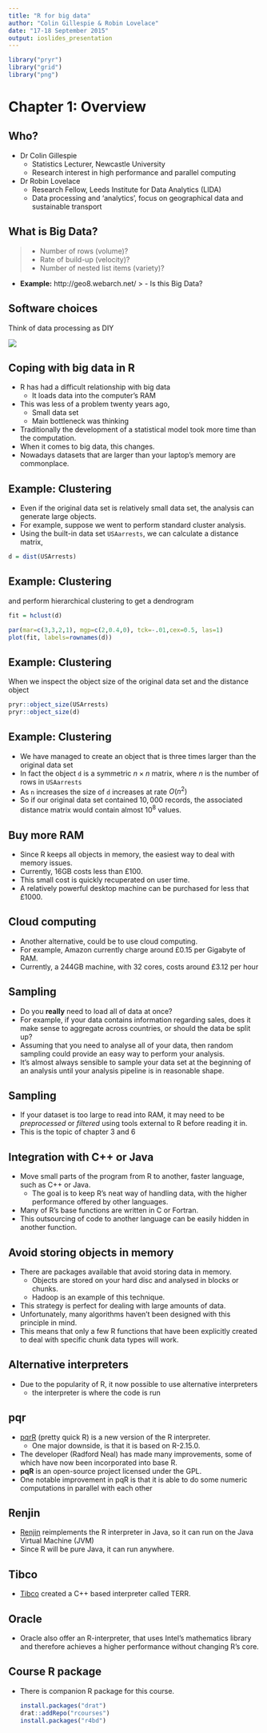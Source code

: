 ```yaml
---
title: "R for big data"
author: "Colin Gillespie & Robin Lovelace"
date: "17-18 September 2015"
output: ioslides_presentation
---
```



```r
library("pryr")
library("grid")
library("png")
```

# Chapter 1: Overview

## Who?

  * Dr Colin Gillespie
    * Statistics Lecturer, Newcastle University
    * Research interest in high performance and parallel computing
  * Dr Robin Lovelace
    * Research Fellow, Leeds Institute for Data Analytics (LIDA)
    * Data processing and 'analytics', focus on geographical data and sustainable transport
    
## What is Big Data?

> - Number of rows (volume)?
> - Rate of build-up (velocity)?
> - Number of nested list items (variety)?

- **Example:** http://geo8.webarch.net/
> - Is this Big Data? 

## Software choices

Think of data processing as DIY

![](../figures/746px-Pistol-grip_drill.svg.png)


## Coping with big data in R

  * R has had a difficult relationship with big data
    * It loads data into the computer's RAM
  * This was less of a problem twenty years ago, 
    * Small data set
    * Main bottleneck  was thinking
  * Traditionally the development of a statistical model took more time than the computation. 
  * When it comes to big data, this changes.
  * Nowadays datasets that are larger than your laptop's memory are commonplace.

## Example: Clustering

  * Even if the original data set is relatively small data set, the analysis can generate large objects. 
  * For example, suppose we went to perform standard cluster analysis.
  * Using the built-in data set `USAarrests`, we can calculate a distance matrix,
```r
d = dist(USArrests)
```

## Example: Clustering

\noindent and perform hierarchical clustering to get a dendrogram

```r
fit = hclust(d)
```


```r
par(mar=c(3,3,2,1), mgp=c(2,0.4,0), tck=-.01,cex=0.5, las=1)
plot(fit, labels=rownames(d))
```


## Example: Clustering

When we inspect the object size of the original data set and the distance object
```r
pryr::object_size(USArrests)
pryr::object_size(d)
```


## Example: Clustering

  * We have managed to create an object that is three times larger than the original data set
  * In fact the object `d` is a symmetric $n \times n$ matrix, where $n$ is the number of rows in `USAarrests`
  * As `n` increases the size of `d` increases at rate $O(n^2)$
  * So if our original data set contained $10,000$ records, the associated distance matrix would contain almost $10^8$ values. 

## Buy more RAM

  * Since R keeps all objects in memory, the easiest way to deal with memory issues. 
  * Currently, 16GB costs less than £100. 
  * This small cost is quickly recuperated on user time. 
  * A relatively powerful desktop machine can be purchased for less that £1000. 

## Cloud computing

  * Another alternative, could be to use cloud computing. 
  * For example, Amazon currently charge around £0.15 per Gigabyte of RAM. 
  * Currently, a $244$GB machine, with $32$ cores, costs around £3.12 per hour
  
## Sampling

  * Do you __really__ need to load all of data at once? 
  * For example, if your data contains information regarding sales, does it make sense to aggregate across countries, or should the data be split up? 
  * Assuming that you need to analyse all of your data, then random sampling could provide an easy way to perform your analysis. 
  * It's almost always sensible to sample your data set at the beginning of an analysis until your analysis pipeline is in reasonable shape.

## Sampling

  * If your dataset is too large to read into RAM, it may need to be
*preprocessed* or *filtered* using tools external to R before
reading it in. 
  * This is the topic of chapter 3 and 6

## Integration with C++ or Java

  * Move small parts of the program from R to another, faster language, such as C++ or Java. 
    * The goal is to keep R's neat way of handling data, with the higher performance offered by other languages. 
  * Many of R's base functions are written in C or Fortran. 
  * This outsourcing of code to another language can be easily hidden in another function. 

## Avoid storing objects in memory

  * There are packages available that avoid storing data in memory. 
    * Objects are stored on your hard disc and analysed in blocks or chunks. 
    * Hadoop is an example of this technique. 
  * This strategy is perfect for dealing with large amounts of data. 
  * Unfortunately, many algorithms haven't been designed with this principle in mind. 
  * This means that only a few R functions that have been explicitly created to deal with specific chunk data types will work.

## Alternative interpreters

  * Due to the popularity of R, it now possible to use alternative interpreters 
    * the interpreter is where the code is run

## pqr
  * [pqrR](http://www.pqr-project.org/) (pretty quick R) is a new version of the R interpreter. 
    * One major downside, is that it is based on R-2.15.0. 
  * The developer (Radford Neal) has made many improvements, some of which have now been incorporated into base R. 
  * __pqR__ is an open-source project licensed under the GPL. 
  * One notable improvement in pqR is that it is able to do some numeric computations in parallel with each other
  
## Renjin

  * [Renjin](http://www.renjin.org/) reimplements the R interpreter in Java, so it can run on the Java Virtual Machine (JVM)
  * Since R will be pure Java, it can run anywhere.

## Tibco

  * [Tibco](http://spotfire.tibco.com/) created a C++ based interpreter called TERR. 

## Oracle

  * Oracle also offer an R-interpreter, that uses Intel's mathematics library and therefore achieves a higher performance without changing R's core. 

## Course R package

  * There is companion R package for this course. 

    ```r
    install.packages("drat")
    drat::addRepo("rcourses")
    install.packages("r4bd")
  ```




